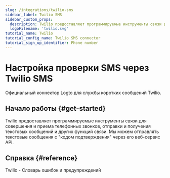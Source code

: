 ```yaml
---
slug: /integrations/twilio-sms
sidebar_label: Twilio SMS
sidebar_custom_props:
  description: Twilio предоставляет программируемые инструменты связи для телефонных звонков и сообщений.
  logoFilename: 'twilio.svg'
tutorial_name: Twilio
tutorial_config_name: Twilio SMS connector
tutorial_sign_up_identifier: Phone number
---
```




# Настройка проверки SMS через Twilio SMS

Официальный коннектор Logto для службы коротких сообщений Twilio.

<GuideTip />

## Начало работы \{#get-started}

Twilio предоставляет программируемые инструменты связи для совершения и приема телефонных звонков, отправки и получения текстовых сообщений и других функций связи. Мы можем отправлять текстовые сообщения с "кодом подтверждения" через его веб-сервис API.

<Integration />

## Справка \{#reference}

<Url href="https://www.twilio.com/docs/api/errors">Twilio - Словарь ошибок и предупреждений</Url>
